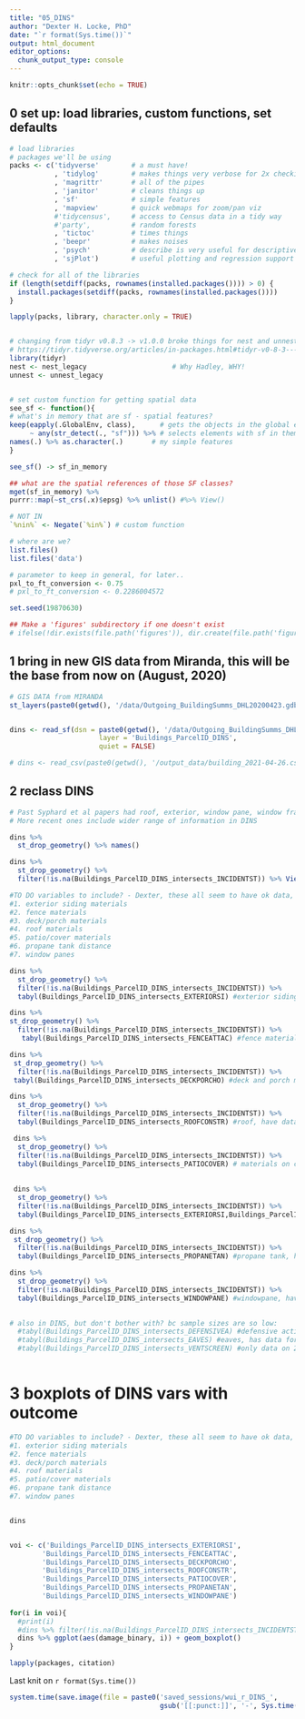 ```yaml
---
title: "05_DINS"
author: "Dexter H. Locke, PhD"
date: "`r format(Sys.time())`"
output: html_document
editor_options: 
  chunk_output_type: console
---
```



```r
knitr::opts_chunk$set(echo = TRUE)
```



## 0 set up: load libraries, custom functions, set defaults
```r
# load libraries
# packages we'll be using
packs <- c('tidyverse'        # a must have!
           , 'tidylog'        # makes things very verbose for 2x checking 
           , 'magrittr'       # all of the pipes
           , 'janitor'        # cleans things up
           , 'sf'             # simple features
           , 'mapview'        # quick webmaps for zoom/pan viz
           #'tidycensus',     # access to Census data in a tidy way 
           #'party',          # random forests
           , 'tictoc'         # times things
           , 'beepr'          # makes noises
           , 'psych'          # describe is very useful for descriptive statistics
           , 'sjPlot')        # useful plotting and regression support

# check for all of the libraries
if (length(setdiff(packs, rownames(installed.packages()))) > 0) {
  install.packages(setdiff(packs, rownames(installed.packages())))  
}

lapply(packs, library, character.only = TRUE)


# changing from tidyr v0.8.3 -> v1.0.0 broke things for nest and unnest!
# https://tidyr.tidyverse.org/articles/in-packages.html#tidyr-v0-8-3---v1-0-0
library(tidyr)
nest <- nest_legacy                     # Why Hadley, WHY!
unnest <- unnest_legacy


# set custom function for getting spatial data
see_sf <- function(){
# what's in memory that are sf - spatial features?
keep(eapply(.GlobalEnv, class),      # gets the objects in the global environment
     ~ any(str_detect(., "sf"))) %>% # selects elements with sf in them
names(.) %>% as.character(.)       # my simple features
}

see_sf() -> sf_in_memory

## what are the spatial references of those SF classes?
mget(sf_in_memory) %>%
purrr::map(~st_crs(.x)$epsg) %>% unlist() #%>% View()

# NOT IN
`%nin%` <- Negate(`%in%`) # custom function

# where are we?
list.files()
list.files('data')

# parameter to keep in general, for later..
pxl_to_ft_conversion <- 0.75
# pxl_to_ft_conversion <- 0.2286004572

set.seed(19870630)

## Make a 'figures' subdirectory if one doesn't exist
# ifelse(!dir.exists(file.path('figures')), dir.create(file.path('figures')), FALSE)
```


## 1 bring in new GIS data from Miranda, this will be the base from now on (August, 2020)
```r
# GIS DATA from MIRANDA
st_layers(paste0(getwd(), '/data/Outgoing_BuildingSumms_DHL20200423.gdb'))


dins <- read_sf(dsn = paste0(getwd(), '/data/Outgoing_BuildingSumms_DHL20200423.gdb'),
                      layer = 'Buildings_ParcelID_DINS',
                      quiet = FALSE)

# dins <- read_csv(paste0(getwd(), '/output_data/building_2021-04-26.csv')) %>% glimpse

```


## 2 reclass DINS
```r

# Past Syphard et al papers had roof, exterior, window pane, window frame
# More recent ones include wider range of information in DINS

dins %>% 
  st_drop_geometry() %>% names()

dins %>% 
  st_drop_geometry() %>% 
  filter(!is.na(Buildings_ParcelID_DINS_intersects_INCIDENTST)) %>% View()

#TO DO variables to include? - Dexter, these all seem to have ok data, but need some reclassing/your thoughts on models.
#1. exterior siding materials 
#2. fence materials
#3. deck/porch materials
#4. roof materials
#5. patio/cover materials
#6. propane tank distance
#7. window panes

dins %>% 
  st_drop_geometry() %>% 
  filter(!is.na(Buildings_ParcelID_DINS_intersects_INCIDENTST)) %>%
  tabyl(Buildings_ParcelID_DINS_intersects_EXTERIORSI) #exterior siding, have data for 75% of sample; categories ok

dins %>%
st_drop_geometry() %>% 
  filter(!is.na(Buildings_ParcelID_DINS_intersects_INCIDENTST)) %>% 
   tabyl(Buildings_ParcelID_DINS_intersects_FENCEATTAC) #fence materials, have data for 70% of sample, although 50% had no fence; reclass no fence to N/A?

dins %>% 
 st_drop_geometry() %>% 
  filter(!is.na(Buildings_ParcelID_DINS_intersects_INCIDENTST)) %>%
 tabyl(Buildings_ParcelID_DINS_intersects_DECKPORCHO) #deck and porch materials, have data for 65% of sample; should change 'no deck/porch' to N/A? 

dins %>% 
  st_drop_geometry() %>% 
  filter(!is.na(Buildings_ParcelID_DINS_intersects_INCIDENTST)) %>%
  tabyl(Buildings_ParcelID_DINS_intersects_ROOFCONSTR) #roof, have data for 65% sample, should drop 'other' bc only 8 observations

 dins %>% 
  st_drop_geometry() %>% 
  filter(!is.na(Buildings_ParcelID_DINS_intersects_INCIDENTST)) %>% 
  tabyl(Buildings_ParcelID_DINS_intersects_PATIOCOVER) # materials on covered patio or carport, have data for 65% of sample although 44% have no carport or patio cover; reclass 'no' to N/A
 
 
 dins %>% 
  st_drop_geometry() %>% 
  filter(!is.na(Buildings_ParcelID_DINS_intersects_INCIDENTST)) %>%
  tabyl(Buildings_ParcelID_DINS_intersects_EXTERIORSI,Buildings_ParcelID_DINS_intersects_PATIOCOVER) %>% adorn_totals()

dins %>% 
 st_drop_geometry() %>% 
  filter(!is.na(Buildings_ParcelID_DINS_intersects_INCIDENTST)) %>%
  tabyl(Buildings_ParcelID_DINS_intersects_PROPANETAN) #propane tank, has data for 56% of sample; reclass categories so blank is unknown and others are in order, N/A = no   tank

dins %>% 
  st_drop_geometry() %>% 
  filter(!is.na(Buildings_ParcelID_DINS_intersects_INCIDENTST)) %>%
  tabyl(Buildings_ParcelID_DINS_intersects_WINDOWPANE) #windowpane, have data for 40% of sample, categories ok

  
# also in DINS, but don't bother with? bc sample sizes are so low:
  #tabyl(Buildings_ParcelID_DINS_intersects_DEFENSIVEA) #defensive actions, I think data for ~40% but don't know if blank is a no or an unknown
  #tabyl(Buildings_ParcelID_DINS_intersects_EAVES) #eaves, has data for ~33% only.  
  #tabyl(Buildings_ParcelID_DINS_intersects_VENTSCREEN) #only data on 29% of sample, and 11% of sample had no vents.
                 

```


# 3 boxplots of DINS vars with outcome
```r
#TO DO variables to include? - Dexter, these all seem to have ok data, but need some reclassing/your thoughts on models.
#1. exterior siding materials 
#2. fence materials
#3. deck/porch materials
#4. roof materials
#5. patio/cover materials
#6. propane tank distance
#7. window panes


dins


voi <- c('Buildings_ParcelID_DINS_intersects_EXTERIORSI',
        'Buildings_ParcelID_DINS_intersects_FENCEATTAC', 
        'Buildings_ParcelID_DINS_intersects_DECKPORCHO',
        'Buildings_ParcelID_DINS_intersects_ROOFCONSTR',
        'Buildings_ParcelID_DINS_intersects_PATIOCOVER', 
        'Buildings_ParcelID_DINS_intersects_PROPANETAN',
        'Buildings_ParcelID_DINS_intersects_WINDOWPANE')
          
for(i in voi){
  #print(i)
  #dins %>% filter(!is.na(Buildings_ParcelID_DINS_intersects_INCIDENTST)) %>% 
  dins %>% ggplot(aes(damage_binary, i)) + geom_boxplot()
}


```


```r
lapply(packages, citation)
```


Last knit on `r format(Sys.time())`


```r
system.time(save.image(file = paste0('saved_sessions/wui_r_DINS_',
                                     gsub('[[:punct:]]', '-', Sys.time()), '.RData')))
```


